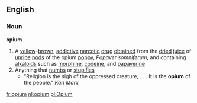 ==English==
===Noun===
{{wikipedia}}
'''opium'''
#A [[yellow]]-[[brown]], [[addictive]] [[narcotic]] [[drug]] [[obtained]] from the [[dried]] [[juice]] of [[unripe]] [[pod]]s of the opium [[poppy]], ''Papaver somniferum'', and containing [[alkaloid]]s such as [[morphine]], [[codeine]], and [[papaverine]]
#Anything that [[numb]]s or [[stupifies]]
#* "Religion is the sigh of the oppressed creature, . . . It is the '''opium''' of the people." ''Karl Marx''

[[fr:opium]]
[[nl:opium]]
[[pl:Opium]]